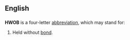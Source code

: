 ==English==

==={{abbreviation}}===
'''HWOB''' is a four-letter [[abbreviation]], which may stand for:

# Held without [[bail|bond]].